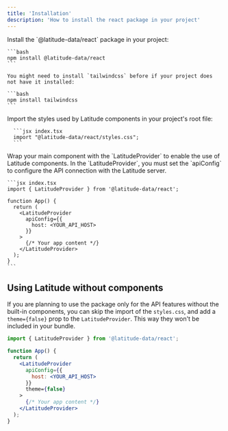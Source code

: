 ```yaml
---
title: 'Installation'
description: 'How to install the react package in your project'
---
```


<Steps>
  <Step title='Install Latitude for React'>
    Install the `@latitude-data/react` package in your project:

    ```bash
    npm install @latitude-data/react
    ```

    You might need to install `tailwindcss` before if your project does not have it installed:

    ```bash
    npm install tailwindcss
    ```
  </Step>
  <Step title='Import the styles'>
      Import the styles used by Latitude components in your project's root file:
  
      ```jsx index.tsx
      import "@latitude-data/react/styles.css";
      ```
  </Step>
  <Step title='Wrap your app with the LatitudeProvider'>
    Wrap your main component with the `LatitudeProvider` to enable the use of Latitude components.
    In the `LatitudeProvider`, you must set the `apiConfig` to configure the API connection with the Latitude server.

    ```jsx index.tsx
    import { LatitudeProvider } from '@latitude-data/react';

    function App() {
      return (
        <LatitudeProvider
          apiConfig={{
            host: <YOUR_API_HOST>
          }}
        >
          {/* Your app content */}
        </LatitudeProvider>
      );
    }
    ```
  </Step>
</Steps>

## Using Latitude without components
If you are planning to use the package only for the API features without the built-in components, you can skip the import of the `styles.css`, and add a `theme={false}` prop to the `LatitudeProvider`.
This way they won't be included in your bundle.

```jsx index.tsx
import { LatitudeProvider } from '@latitude-data/react';

function App() {
  return (
    <LatitudeProvider
      apiConfig={{
        host: <YOUR_API_HOST>
      }}
      theme={false}
    >
      {/* Your app content */}
    </LatitudeProvider>
  );
}
```
